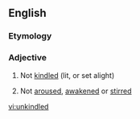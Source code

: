 ==English==

===Etymology===
{{prefix|un|kindled}}

===Adjective===
{{en-adj|-}}

# Not [[kindled]] (lit, or set alight)
# {{context|by extension}} Not [[aroused]], [[awakened]] or [[stirred]]

[[vi:unkindled]]